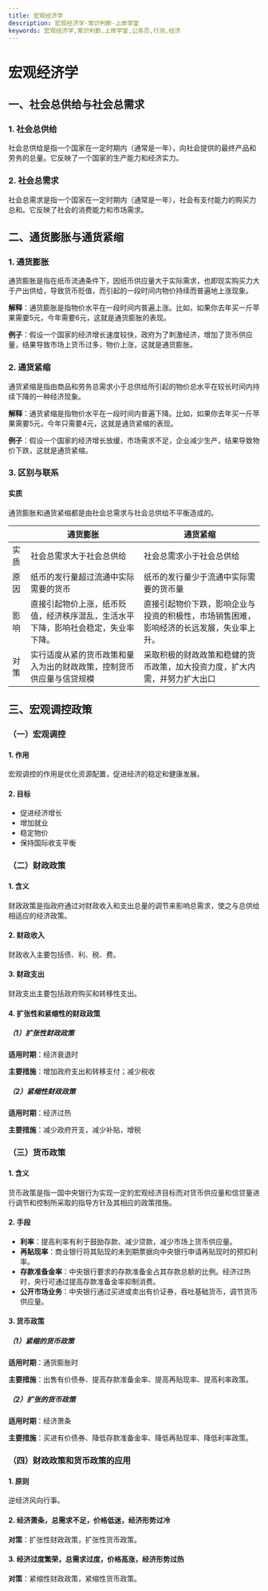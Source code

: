 ```yaml
---
title: 宏观经济学
description: 宏观经济学-常识判断-上岸学堂
keywords: 宏观经济学,常识判断,上岸学堂,公务员,行测,经济
---
```


# 宏观经济学

## 一、社会总供给与社会总需求

### 1. 社会总供给
社会总供给是指一个国家在一定时期内（通常是一年），向社会提供的最终产品和劳务的总量。它反映了一个国家的生产能力和经济实力。

### 2. 社会总需求
社会总需求是指一个国家在一定时期内（通常是一年），社会有支付能力的购买力总和。它反映了社会的消费能力和市场需求。

## 二、通货膨胀与通货紧缩

### 1. 通货膨胀
通货膨胀是指在纸币流通条件下，因纸币供应量大于实际需求，也即现实购买力大于产出供给，导致货币贬值，而引起的一段时间内物价持续而普遍地上涨现象。

**解释**：通货膨胀是指物价水平在一段时间内普遍上涨。比如，如果你去年买一斤苹果需要5元，今年需要6元，这就是通货膨胀的表现。

**例子**：假设一个国家的经济增长速度较快，政府为了刺激经济，增加了货币供应量，结果导致市场上货币过多，物价上涨，这就是通货膨胀。

### 2. 通货紧缩
通货紧缩是指由商品和劳务总需求小于总供给所引起的物价总水平在较长时间内持续下降的一种经济现象。

**解释**：通货紧缩是指物价水平在一段时间内普遍下降。比如，如果你去年买一斤苹果需要5元，今年只需要4元，这就是通货紧缩的表现。

**例子**：假设一个国家的经济增长放缓，市场需求不足，企业减少生产，结果导致物价下跌，这就是通货紧缩。

### 3. 区别与联系

#### 实质
通货膨胀和通货紧缩都是由社会总需求与社会总供给不平衡造成的。

|   | 通货膨胀 | 通货紧缩 |
|---|---|---|
| 实质 | 社会总需求大于社会总供给 | 社会总需求小于社会总供给 |
| 原因 | 纸币的发行量超过流通中实际需要的货币 | 纸币的发行量少于流通中实际需要的货币量 |
| 影响 | 直接引起物价上涨，纸币贬值，经济秩序混乱，生活水平下降，影响社会稳定，失业率下降。 | 直接引起物价下跌，影响企业与投资的积极性，市场销售困难，影响经济的长远发展，失业率上升。 |
| 对策 | 实行适度从紧的货币政策和量入为出的财政政策，控制货币供应量与信贷规模 | 采取积极的财政政策和稳健的货币政策，加大投资力度，扩大内需，并努力扩大出口 |

## 三、宏观调控政策

### （一）宏观调控

#### 1. 作用
宏观调控的作用是优化资源配置，促进经济的稳定和健康发展。

#### 2. 目标
- 促进经济增长
- 增加就业
- 稳定物价
- 保持国际收支平衡

### （二）财政政策

#### 1. 含义
财政政策是指政府通过对财政收入和支出总量的调节来影响总需求，使之与总供给相适应的经济政策。

#### 2. 财政收入
财政收入主要包括债、利、税、费。

#### 3. 财政支出
财政支出主要包括政府购买和转移性支出。

#### 4. 扩张性和紧缩性的财政政策

##### （1）扩张性财政政策
**适用时期**：经济衰退时

**主要措施**：增加政府支出和转移支付；减少税收

##### （2）紧缩性财政政策
**适用时期**：经济过热

**主要措施**：减少政府开支，减少补贴，增税

### （三）货币政策

#### 1. 含义
货币政策是指一国中央银行为实现一定的宏观经济目标而对货币供应量和信贷量进行调节和控制所采取的指导方针及其相应的政策措施。

#### 2. 手段

- **利率**：提高利率有利于鼓励存款、减少贷款，减少市场上货币供应量。
- **再贴现率**：商业银行将其贴现的未到期票据向中央银行申请再贴现时的预扣利率。
- **存款准备金率**：中央银行要求的存款准备金占其存款总额的比例。经济过热时，央行可通过提高存款准备金率抑制消费。
- **公开市场业务**：中央银行通过买进或卖出有价证券，吞吐基础货币，调节货币供应量。

#### 3. 货币政策

##### （1）紧缩的货币政策
**适用时期**：通货膨胀时

**主要措施**：出售有价债券、提高存款准备金率、提高再贴现率、提高利率政策。

##### （2）扩张的货币政策
**适用时期**：经济萧条

**主要措施**：买进有价债券、降低存款准备金率、降低再贴现率、降低利率政策。

### （四）财政政策和货币政策的应用

#### 1. 原则
逆经济风向行事。

#### 2. 经济萧条，总需求不足，价格低迷，经济形势过冷
**对策**：扩张性财政政策，扩张性货币政策。

#### 3. 经济过度繁荣，总需求过度，价格高涨，经济形势过热
**对策**：紧缩性财政政策，紧缩性货币政策。